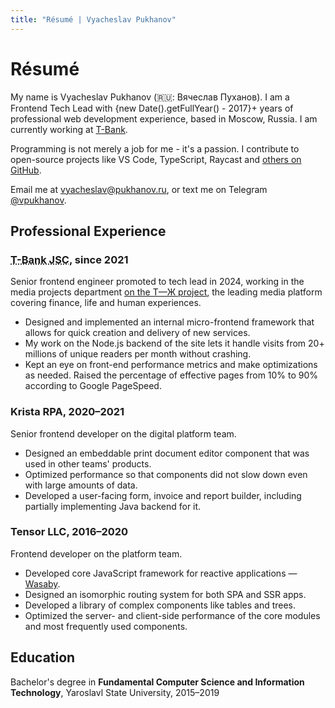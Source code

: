 ```yaml
---
title: "Résumé | Vyacheslav Pukhanov"
---
```



# Résumé

My name is Vyacheslav Pukhanov (🇷🇺: <span lang="ru">Вячеслав Пуханов</span>). I am a Frontend Tech Lead with {new Date().getFullYear() - 2017}+ years of professional web development experience, based in Moscow, Russia. I am currently working at [T-Bank](https://tbank.ru).

Programming is not merely a job for me - it's a passion. I contribute to open-source projects like VS Code, TypeScript, Raycast and [others on GitHub](https://github.com/vpukhanov).

Email me at [vyacheslav@pukhanov.ru](mailto:vyacheslav@pukhanov.ru), or text me on Telegram [@vpukhanov](https://t.me/vpukhanov).

## Professional Experience

### <abbr title="Formerly Tinkoff Bank JSC">T-Bank JSC</abbr>, since 2021

Senior frontend engineer promoted to tech lead in 2024, working in the media projects department [on the Т—Ж project](https://journal.tinkoff.ru), the leading media platform covering finance, life and human experiences.

- Designed and implemented an internal micro-frontend framework that allows for quick creation and delivery of new services.
- My work on the Node.js backend of the site lets it handle visits from 20+ millions of unique readers per month without crashing.
- Kept an eye on front-end performance metrics and make optimizations as needed. Raised the percentage of effective pages from 10% to 90% according to Google PageSpeed.

### Krista RPA, 2020–2021

Senior frontend developer on the digital platform team.

- Designed an embeddable print document editor component that was used in other teams' products.
- Optimized performance so that components did not slow down even with large amounts of data.
- Developed a user-facing form, invoice and report builder, including partially implementing Java backend for it.

### Tensor LLC, 2016–2020

Frontend developer on the platform team.

- Developed core JavaScript framework for reactive applications — [Wasaby](https://wasaby.dev/).
- Designed an isomorphic routing system for both SPA and SSR apps.
- Developed a library of complex components like tables and trees.
- Optimized the server- and client-side performance of the core modules and most frequently used components.

## Education

Bachelor's degree in **Fundamental Computer Science and Information Technology**, Yaroslavl State University, 2015–2019
